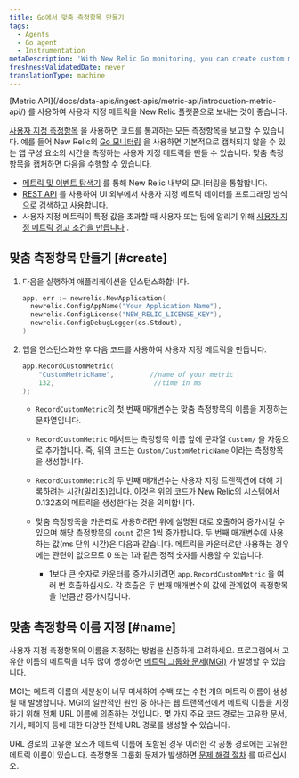 ```yaml
---
title: Go에서 맞춤 측정항목 만들기
tags:
  - Agents
  - Go agent
  - Instrumentation
metaDescription: 'With New Relic Go monitoring, you can create custom metrics to time a component of your app that may not captured by default.'
freshnessValidatedDate: never
translationType: machine
---
```


<Callout variant="important">
  [Metric API](/docs/data-apis/ingest-apis/metric-api/introduction-metric-api/) 를 사용하여 사용자 지정 메트릭을 New Relic 플랫폼으로 보내는 것이 좋습니다.
</Callout>

[사용자 지정 측정항목](/docs/agents/manage-apm-agents/agent-data/collect-custom-metrics) 을 사용하면 코드를 통과하는 모든 측정항목을 보고할 수 있습니다. 예를 들어 New Relic의 [Go 모니터링](/docs/agents/go-agent/get-started/get-new-relic-go) 을 사용하면 기본적으로 캡처되지 않을 수 있는 앱 구성 요소의 시간을 측정하는 사용자 지정 메트릭을 만들 수 있습니다. 맞춤 측정항목을 캡처하면 다음을 수행할 수 있습니다.

* [메트릭 및 이벤트 탐색기](/docs/query-your-data/explore-query-data/data-explorer/introduction-data-explorer) 를 통해 New Relic 내부의 모니터링을 통합합니다.
* [REST API](/docs/apis/rest-api-v2/requirements/new-relic-rest-api-v2-getting-started) 를 사용하여 UI 외부에서 사용자 지정 메트릭 데이터를 프로그래밍 방식으로 검색하고 사용합니다.
* 사용자 지정 메트릭이 특정 값을 초과할 때 사용자 또는 팀에 알리기 위해 [사용자 지정 메트릭 경고 조건을 만듭니다](/docs/alerts/new-relic-alerts/configuring-alert-policies/define-custom-metrics-alert-condition) .

## 맞춤 측정항목 만들기 [#create]

1. 다음을 실행하여 애플리케이션을 인스턴스화합니다.

   ```go
   app, err := newrelic.NewApplication(
     newrelic.ConfigAppName("Your Application Name"),
     newrelic.ConfigLicense("NEW_RELIC_LICENSE_KEY"),
     newrelic.ConfigDebugLogger(os.Stdout),
   )
   ```

2. 앱을 인스턴스화한 후 다음 코드를 사용하여 사용자 지정 메트릭을 만듭니다.

   ```go
   app.RecordCustomMetric(
       "CustomMetricName",         //name of your metric
       132,                         //time in ms
   );
   ```

   * `RecordCustomMetric`의 첫 번째 매개변수는 맞춤 측정항목의 이름을 지정하는 문자열입니다.

   * `RecordCustomMetric` 메서드는 측정항목 이름 앞에 문자열 `Custom/` 을 자동으로 추가합니다. 즉, 위의 코드는 `Custom/CustomMetricName` 이라는 측정항목을 생성합니다.

   * `RecordCustomMetric`의 두 번째 매개변수는 사용자 지정 트랜잭션에 대해 기록하려는 시간(밀리초)입니다. 이것은 위의 코드가 New Relic의 시스템에서 0.132초의 메트릭을 생성한다는 것을 의미합니다.

   * 맞춤 측정항목을 카운터로 사용하려면 위에 설명된 대로 호출하여 증가시킬 수 있으며 해당 측정항목의 `count` 값은 1씩 증가합니다. 두 번째 매개변수에 사용하는 값(ms 단위 시간)은 다음과 같습니다. 메트릭을 카운터로만 사용하는 경우에는 관련이 없으므로 0 또는 1과 같은 정적 숫자를 사용할 수 있습니다.

     * 1보다 큰 숫자로 카운터를 증가시키려면 `app.RecordCustomMetric` 을 여러 번 호출하십시오. 각 호출은 두 번째 매개변수의 값에 관계없이 측정항목을 1만큼만 증가시킵니다.

## 맞춤 측정항목 이름 지정 [#name]

사용자 지정 측정항목의 이름을 지정하는 방법을 신중하게 고려하세요. 프로그램에서 고유한 이름의 메트릭을 너무 많이 생성하면 [메트릭 그룹화 문제(MGI)](/docs/agents/manage-apm-agents/troubleshooting/metric-grouping-issues) 가 발생할 수 있습니다.

MGI는 메트릭 이름의 세분성이 너무 미세하여 수백 또는 수천 개의 메트릭 이름이 생성될 때 발생합니다. MGI의 일반적인 원인 중 하나는 웹 트랜잭션에서 메트릭 이름을 지정하기 위해 전체 URL 이름에 의존하는 것입니다. 몇 가지 주요 코드 경로는 고유한 문서, 기사, 페이지 등에 대한 다양한 전체 URL 경로를 생성할 수 있습니다.

URL 경로의 고유한 요소가 메트릭 이름에 포함된 경우 이러한 각 공통 경로에는 고유한 메트릭 이름이 있습니다. 측정항목 그룹화 문제가 발생하면 [문제 해결 절차](/docs/agents/manage-apm-agents/troubleshooting/metric-grouping-issues) 를 따르십시오.